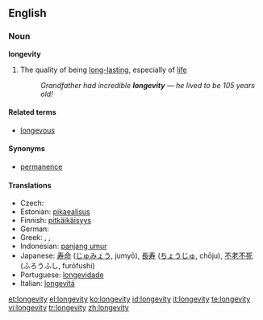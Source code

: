 ==English==

===Noun===
'''longevity'''

# The quality of being [[long-lasting]], especially of [[life]]
#: ''Grandfather had incredible '''longevity''' &mdash; he lived to be 105 years old!''

====Related terms====
*[[longevous]]

====Synonyms====
*[[permanence]]

====Translations====
* Czech: {{t-|cs|dlouhověkost|f}}
* Estonian: [[pikaealisus]]
* Finnish: [[pitkäikäisyys]]
* German: {{t-|de|Langlebigkeit|f}}
* Greek: {{t|el|μακροζωία|sc=Grek}}, {{t|el|μακροβιότητα|sc=Grek}}, {{t|el|μακροημέρευση|sc=Grek}}
* Indonesian: [[panjang umur]]
* Japanese: [[寿命]] ([[じゅみょう]], jumyō), [[長寿]] ([[ちょうじゅ]], chōju), [[不老不死]] (ふろうふし, furōfushi)
* Portuguese: [[longevidade]]
* Italian: [[longevitá]]

[[et:longevity]]
[[el:longevity]]
[[ko:longevity]]
[[id:longevity]]
[[it:longevity]]
[[te:longevity]]
[[vi:longevity]]
[[tr:longevity]]
[[zh:longevity]]